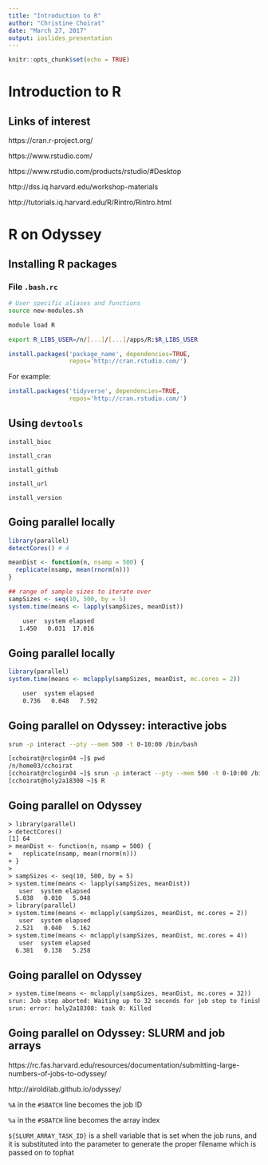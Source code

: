 ```yaml
---
title: "Introduction to R"
author: "Christine Choirat"
date: "March 27, 2017"
output: ioslides_presentation
---
```


```r
knitr::opts_chunk$set(echo = TRUE)
```

# Introduction to R

## Links of interest

https://cran.r-project.org/

https://www.rstudio.com/

https://www.rstudio.com/products/rstudio/#Desktop

http://dss.iq.harvard.edu/workshop-materials

http://tutorials.iq.harvard.edu/R/Rintro/Rintro.html

# R on Odyssey

## Installing R packages

### File `.bash.rc`

```bash
# User specific aliases and functions
source new-modules.sh

module load R

export R_LIBS_USER=/n/[...]/[...]/apps/R:$R_LIBS_USER
```

```r
install.packages('package_name', dependencies=TRUE, 
                 repos='http://cran.rstudio.com/')
```

For example:

```r
install.packages('tidyverse', dependencies=TRUE, 
                 repos='http://cran.rstudio.com/')
```

## Using `devtools`

`install_bioc`

`install_cran`

`install_github`

`install_url`

`install_version`

## Going parallel locally

```r
library(parallel)
detectCores() # 4
```

```r
meanDist <- function(n, nsamp = 500) {
  replicate(nsamp, mean(rnorm(n)))
}

## range of sample sizes to iterate over
sampSizes <- seq(10, 500, by = 5)
system.time(means <- lapply(sampSizes, meanDist))
```

```txt
    user  system elapsed 
   1.450   0.031  17.016
```

## Going parallel locally

```r
library(parallel) 
system.time(means <- mclapply(sampSizes, meanDist, mc.cores = 2))
```

```txt
    user  system elapsed 
    0.736   0.048   7.592 
```

## Going parallel on Odyssey: interactive jobs

```bash
srun -p interact --pty --mem 500 -t 0-10:00 /bin/bash
```

```bash
[cchoirat@rclogin04 ~]$ pwd
/n/home03/cchoirat
[cchoirat@rclogin04 ~]$ srun -p interact --pty --mem 500 -t 0-10:00 /bin/bash
[cchoirat@holy2a18308 ~]$ R
```

## Going parallel on Odyssey

```txt
> library(parallel) 
> detectCores()
[1] 64
> meanDist <- function(n, nsamp = 500) {
+   replicate(nsamp, mean(rnorm(n)))
+ }
> 
> sampSizes <- seq(10, 500, by = 5)
> system.time(means <- lapply(sampSizes, meanDist))
   user  system elapsed 
  5.038   0.010   5.048 
> library(parallel) 
> system.time(means <- mclapply(sampSizes, meanDist, mc.cores = 2))
   user  system elapsed 
  2.521   0.040   5.162 
> system.time(means <- mclapply(sampSizes, meanDist, mc.cores = 4))
   user  system elapsed 
  6.381   0.138   5.258 
```

## Going parallel on Odyssey

```txt
> system.time(means <- mclapply(sampSizes, meanDist, mc.cores = 32))
srun: Job step aborted: Waiting up to 32 seconds for job step to finish.
srun: error: holy2a18308: task 0: Killed
```

## Going parallel on Odyssey: SLURM and job arrays

https://rc.fas.harvard.edu/resources/documentation/submitting-large-numbers-of-jobs-to-odyssey/

http://airoldilab.github.io/odyssey/

`%A` in the `#SBATCH` line becomes the job ID

`%a` in the `#SBATCH` line becomes the array index

`${SLURM_ARRAY_TASK_ID}` is a shell variable that is set when
the job runs,  and it is substituted into the parameter to 
generate the proper filename which is passed on to tophat
